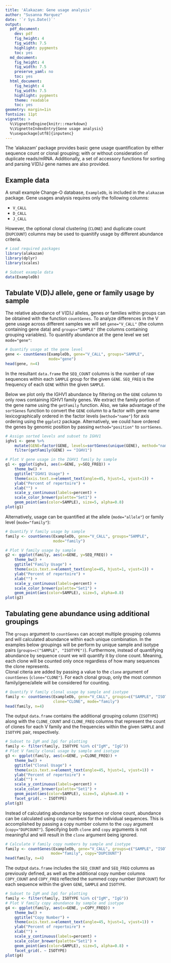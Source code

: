 ```yaml
---
title: 'Alakazam: Gene usage analysis'
author: "Susanna Marquez"
date: '`r Sys.Date()`'
output:
  pdf_document:
    dev: pdf
    fig_height: 4
    fig_width: 7.5
    highlight: pygments
    toc: yes
  md_document:
    fig_height: 4
    fig_width: 7.5
    preserve_yaml: no
    toc: yes
  html_document:
    fig_height: 4
    fig_width: 7.5
    highlight: pygments
    theme: readable
    toc: yes
geometry: margin=1in
fontsize: 11pt
vignette: >
  %\VignetteEngine{knitr::rmarkdown}
  %\VignetteIndexEntry{Gene usage analysis}
  %\usepackage[utf8]{inputenc}
---
```


The 'alakazam' package provides basic gene usage quantification by either sequence count 
or clonal grouping; with or without consideration of duplicate reads/mRNA. Additionally, 
a set of accessory functions for sorting and parsing V(D)J gene names 
are also provided.

## Example data

A small example Change-O database, `ExampleDb`, is included in the `alakazam` package. 
Gene usages analysis requires only the following columns:

* `V_CALL`
* `D_CALL`
* `J_CALL`

However, the optional clonal clustering (`CLONE`) and duplicate count (`DUPCOUNT`) 
columns may be used to quanitify usage by different abundance criteria.

```r
# Load required packages
library(alakazam)
library(dplyr)
library(scales)

# Subset example data
data(ExampleDb)
```

## Tabulate V(D)J allele, gene or family usage by sample

The relative abundance of V(D)J alleles, genes or families within groups can be obtained 
with the function `countGenes`. To analyze differences in the V gene usage across 
different samples we will set `gene="V_CALL"` (the column containing gene data) and 
`groups="SAMPLE"` (the columns containing grouping variables). To quanitify abundance at
the gene level we set `mode="gene"`:

```r
# Quantify usage at the gene level
gene <- countGenes(ExampleDb, gene="V_CALL", groups="SAMPLE", 
                   mode="gene")
head(gene, n=4)
```

In the resultant `data.frame` the `SEQ_COUNT` columns is the number of raw sequences within each `SAMPLE` 
group for the given `GENE`. `SEQ_FREQ` is the frequency of each `GENE` within the given `SAMPLE`.

Below we plot only the IGHV1 abundance by filtering on the `GENE` column to only rows 
containing IGHV1 family genes. We extract the family portion of the gene name using the 
`getFamily` function. Also, we take advantage of the `sortGenes` function to convert the 
`GENE` column to a factor with gene name lexicographically ordered in the factor levels 
(`method="name"`) for axis ordering using the `ggplot2` package. Alternatively, we could have 
ordered the genes by genomic position by passing `method="position"` to `sortGenes`.

```r
# Assign sorted levels and subset to IGHV1
ighv1 <- gene %>%
    mutate(GENE=factor(GENE, levels=sortGenes(unique(GENE), method="name"))) %>%
    filter(getFamily(GENE) == "IGHV1")

# Plot V gene usage in the IGHV1 family by sample
g1 <- ggplot(ighv1, aes(x=GENE, y=SEQ_FREQ)) +
    theme_bw() +
    ggtitle("IGHV1 Usage") +
    theme(axis.text.x=element_text(angle=45, hjust=1, vjust=1)) +
    ylab("Percent of repertoire") +
    xlab("") +
    scale_y_continuous(labels=percent) +
    scale_color_brewer(palette="Set1") +
    geom_point(aes(color=SAMPLE), size=5, alpha=0.8)
plot(g1)
```

Alternatively, usage can be quantified at the allele (`mode="allele"`) or 
family level (`mode="family"`):

```r
# Quantify V family usage by sample
family <- countGenes(ExampleDb, gene="V_CALL", groups="SAMPLE", 
                     mode="family")

# Plot V family usage by sample
g2 <- ggplot(family, aes(x=GENE, y=SEQ_FREQ)) +
    theme_bw() +
    ggtitle("Family Usage") +
    theme(axis.text.x=element_text(angle=45, hjust=1, vjust=1)) +
    ylab("Percent of repertoire") +
    xlab("") +
    scale_y_continuous(labels=percent) +
    scale_color_brewer(palette="Set1") +
    geom_point(aes(color=SAMPLE), size=5, alpha=0.8)
plot(g2)
```


## Tabulating gene abundance using additional groupings

The `groups` argument to `countGenes` can accept multiple grouping columns and
will calculated abundance within each unique combination. In the examples below
groupings will be perform by unique sample and isotype pairs 
(`groups=c("SAMPLE", "ISOTYPE")`). Furthermore, instead of quantifying abundance
by sequence count we will quantify it by clone count. Meaning, each clone will
be counted only once regardless of how many sequences the clone represents.  
Clonal citeria are added by passing a value to the `clone` argument of `countGenes`
(`clone="CLONE"`). For each clonal group, only the most common family/gene/allele will
be considered for counting.

```r
# Quantify V family clonal usage by sample and isotype
family <- countGenes(ExampleDb, gene="V_CALL", groups=c("SAMPLE", "ISOTYPE"), 
                     clone="CLONE", mode="family")
head(family, n=4)
```

The output `data.frame` contains the additional grouping column (`ISOTYPE`) along with the 
`CLONE_COUNT` and `CLONE_FREQ` columns that represent the count of clones for each V family 
and the frequencies within the given `SAMPLE` and `ISOTYPE` pair, respectively.

```r
# Subset to IgM and IgG for plotting
family <- filter(family, ISOTYPE %in% c("IgM", "IgG"))
# Plot V family clonal usage by sample and isotype
g3 <- ggplot(family, aes(x=GENE, y=CLONE_FREQ)) +
    theme_bw() +
    ggtitle("Clonal Usage") +
    theme(axis.text.x=element_text(angle=45, hjust=1, vjust=1)) +
    ylab("Percent of repertoire") +
    xlab("") +
    scale_y_continuous(labels=percent) +
    scale_color_brewer(palette="Set1") +
    geom_point(aes(color=SAMPLE), size=5, alpha=0.8) +
    facet_grid(. ~ ISOTYPE)
plot(g3)
```

Instead of calculating abundance by sequence or clone count, abundance can be calculated
using copy numbers for the individual sequences.  This is accomplished by passing
a copy number column to the `copy` argument (`copy="DUPCOUNT"`). Specifying both
`clone` and `copy` arguments is not meaningful and will result in the `clone` argument
being ignored.

```r
# Calculate V family copy numbers by sample and isotype
family <- countGenes(ExampleDb, gene="V_CALL", groups=c("SAMPLE", "ISOTYPE"), 
                    mode="family", copy="DUPCOUNT")
head(family, n=4)
```

The output `data.frame` includes the `SEQ_COUNT` and `SEQ_FREQ` columns as previously defined, 
as well as the additional copy number columns `COPY_COUNT` and `COPY_FREQ` reflected the summed 
copy number (`DUPCOUNT`) for each sequence within the given `GENE`, `SAMPLE` and `ISOTYPE`.

```r
# Subset to IgM and IgG for plotting
family <- filter(family, ISOTYPE %in% c("IgM", "IgG"))
# Plot V family copy abundance by sample and isotype
g4 <- ggplot(family, aes(x=GENE, y=COPY_FREQ)) +
    theme_bw() +
    ggtitle("Copy Number") +
    theme(axis.text.x=element_text(angle=45, hjust=1, vjust=1)) +
    ylab("Percent of repertoire") +
    xlab("") +
    scale_y_continuous(labels=percent) +
    scale_color_brewer(palette="Set1") +
    geom_point(aes(color=SAMPLE), size=5, alpha=0.8) +
    facet_grid(. ~ ISOTYPE)
plot(g4)
```
